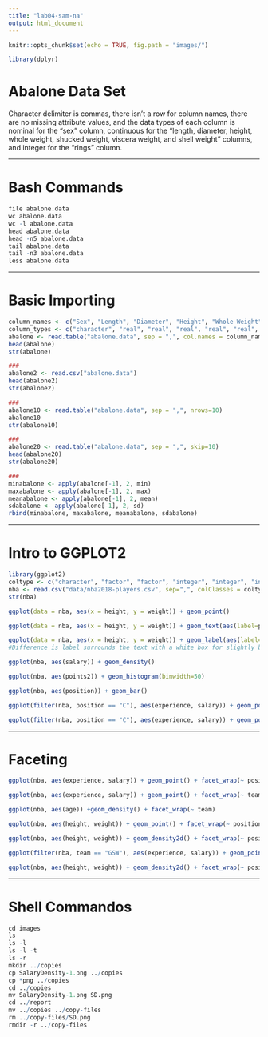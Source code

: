 ```yaml
---
title: "lab04-sam-na"
output: html_document
---
```


```r
knitr::opts_chunk$set(echo = TRUE, fig.path = "images/")
```

```r
library(dplyr)
```

# Abalone Data Set

Character delimiter is commas, there isn't a row for column names, there are no missing attribute values, and the data types of each column is nominal for the "sex" column, continuous for the "length, diameter, height, whole weight, shucked weight, viscera weight, and shell weight" columns, and integer for the "rings" column.

---

# Bash Commands

```r
file abalone.data
wc abalone.data
wc -l abalone.data
head abalone.data
head -n5 abalone.data
tail abalone.data
tail -n3 abalone.data
less abalone.data
```

---

# Basic Importing

```r
column_names <- c("Sex", "Length", "Diameter", "Height", "Whole Weight", "Shucked Weight", "Viscera Weight", "Shell Weight", "Rings")
column_types <- c("character", "real", "real", "real", "real", "real", 'real', 'real', 'integer')
abalone <- read.table("abalone.data", sep = ",", col.names = column_names, colClasses=column_types)
head(abalone)
str(abalone)

###
abalone2 <- read.csv("abalone.data")
head(abalone2)
str(abalone2)

###
abalone10 <- read.table("abalone.data", sep = ",", nrows=10)
abalone10
str(abalone10)

###
abalone20 <- read.table("abalone.data", sep = ",", skip=10)
head(abalone20)
str(abalone20)

###
minabalone <- apply(abalone[-1], 2, min)
maxabalone <- apply(abalone[-1], 2, max)
meanabalone <- apply(abalone[-1], 2, mean)
sdabalone <- apply(abalone[-1], 2, sd)
rbind(minabalone, maxabalone, meanabalone, sdabalone)
```

---

# Intro to GGPLOT2
```r
library(ggplot2)
coltype <- c("character", "factor", "factor", "integer", "integer", "integer", "integer", "character", "real", "real", "real", "real", "real", "real", "real")
nba <- read.csv("data/nba2018-players.csv", sep=",", colClasses = coltype)
str(nba)
```

```r
ggplot(data = nba, aes(x = height, y = weight)) + geom_point()
```

```r
ggplot(data = nba, aes(x = height, y = weight)) + geom_text(aes(label=player))
```

```r
ggplot(data = nba, aes(x = height, y = weight)) + geom_label(aes(label=player))
#Difference is label surrounds the text with a white box for slightly better readability and less text overlap.
```

```r
ggplot(nba, aes(salary)) + geom_density()
```

```r
ggplot(nba, aes(points2)) + geom_histogram(binwidth=50)
```

```r
ggplot(nba, aes(position)) + geom_bar()
```

```r
ggplot(filter(nba, position == "C"), aes(experience, salary)) + geom_point() + geom_smooth(method = "lm")
```

```r
ggplot(filter(nba, position == "C"), aes(experience, salary)) + geom_point() + geom_smooth(method = "loess")
```

---

# Faceting

```r
ggplot(nba, aes(experience, salary)) + geom_point() + facet_wrap(~ position)
```

```r
ggplot(nba, aes(experience, salary)) + geom_point() + facet_wrap(~ team)
```

```r
ggplot(nba, aes(age)) +geom_density() + facet_wrap(~ team)
```

```r
ggplot(nba, aes(height, weight)) + geom_point() + facet_wrap(~ position)
```

```r
ggplot(nba, aes(height, weight)) + geom_density2d() + facet_wrap(~ position)
```

```r
ggplot(filter(nba, team == "GSW"), aes(experience, salary)) + geom_point() + theme_bw()
```

```r
ggplot(nba, aes(height, weight)) + geom_density2d() + facet_wrap(~ position) + theme_minimal()
```

---

# Shell Commandos

```r
cd images
ls
ls -l
ls -l -t
ls -r
mkdir ../copies
cp SalaryDensity-1.png ../copies
cp *png ../copies
cd ../copies
mv SalaryDensity-1.png SD.png
cd ../report
mv ../copies ../copy-files
rm ../copy-files/SD.png
rmdir -r ../copy-files
```